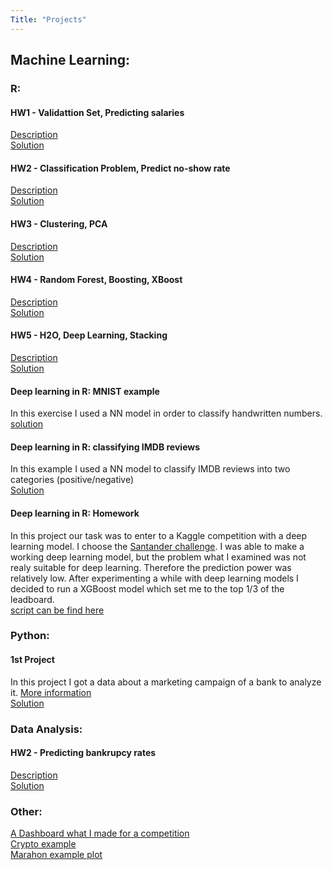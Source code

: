 ---
Title: "Projects"
---

<link rel="stylesheet" href="styles.css" type="text/css">

## Machine Learning:

### R:

#### HW1 - Validattion Set, Predicting salaries
[Description](ml_homework_1.html)  
[Solution](kristof_menyhert_machinelearnig_hw1.html)

#### HW2 - Classification Problem, Predict no-show rate
[Description](ml_homework_2.html)  
[Solution](kristof_menyhert_machinelearnig_hw2.html)

#### HW3 - Clustering, PCA
[Description](ml_homework_3.html)  
[Solution](kristof_menyhert_machinelearnig_hw3.html)

#### HW4 - Random Forest, Boosting, XBoost
[Description](ml_homework_4.html)  
[Solution](kristof_menyhert_machinelearnig_II_hw1.html)

#### HW5 - H2O, Deep Learning, Stacking
[Description](ml_homework_5.html)  
[Solution](kristof_menyhert_machinelearnig_II_hw2.html)

#### Deep learning in R: MNIST example
In this exercise I used a NN model in order to classify handwritten numbers.  
[solution](mnist_example_q1.html)

#### Deep learning in R: classifying IMDB reviews
In this example I used a NN model to classify IMDB reviews into two categories (positive/negative)  
[Solution](imdb_example_q2.html) 

#### Deep learning in R: Homework  
In this project our task was to enter to a Kaggle competition with a deep learning model. I choose the [Santander challenge](https://www.kaggle.com/c/santander-value-prediction-challenge). I was able to make a working deep learning model, but the problem what I examined was not realy suitable for deep learning. Therefore the prediction power was relatively low. After experimenting a while with deep learning models I decided to run a XGBoost model which set me to the top 1/3 of the leadboard.  
[script can be find here](santander_deep_learning.html)

### Python:

#### 1st Project
In this project I got a data about a marketing campaign of a bank to analyze it. [More information](http://archive.ics.uci.edu/ml/index.php)   
[Solution](data_beadando_menyhert_kristof.html)

### Data Analysis:

#### HW2 - Predicting bankrupcy rates
[Description](DA4_Assignment2.pptx)  
[Solution](menyhert_kristof_da4_hw2.html)

### Other:

[A Dashboard what I made for a competition](https://krinya.shinyapps.io/OTP_verseny/)  
[Crypto example](jo_crypto_v1.html)  
[Marahon example plot](/marathon/marathon.html)